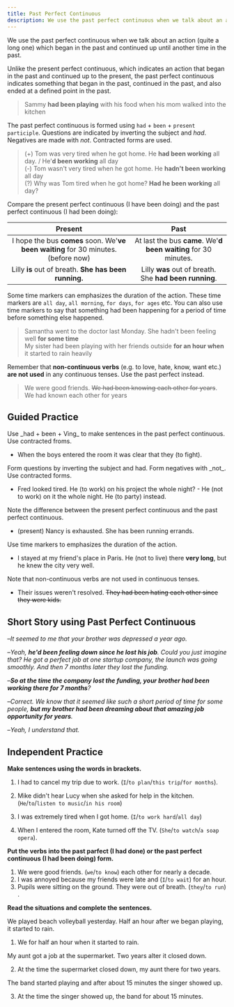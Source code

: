 ```yaml
---
title: Past Perfect Continuous
description: We use the past perfect continuous when we talk about an action (quite a long one) which began in the past and continued up until another time in the past.
---
```


We use the past perfect continuous when we talk about an action (quite a long one) which began in the past and continued up until another time in the past.

Unlike the present perfect continuous, which indicates an action that began in the past and continued up to the present, the past perfect continuous indicates something that began in the past, continued in the past, and also ended at a defined point in the past.

> Sammy **had been playing** with his food when his mom walked into the kitchen

The past perfect continuous is formed using `had` + `been` + `present participle`. Questions are indicated by inverting the subject and _had_. Negatives are made with _not_. Contracted forms are used.

> (+) Tom was very tired when he got home. He **had been working** all day. / He'**d been working** all day  
> (-) Tom wasn't very tired when he got home. He **hadn't been working** all day  
> (?) Why was Tom tired when he got home? **Had he been working** all day?

Compare the present perfect continuous (I have been doing) and the past perfect continuous (I had been doing):

|                                      Present                                       |                              Past                               |
| :--------------------------------------------------------------------------------: | :-------------------------------------------------------------: |
| I hope the bus **comes** soon. We'**ve been waiting** for 30 minutes. (before now) | At last the bus **came**. We'**d been waiting** for 30 minutes. |
|               Lilly **is** out of breath. **She has been running.**                |     Lilly **was** out of breath. She **had been running**.      |

Some time markers can emphasizes the duration of the action. These time markers are `all day`, `all morning`, `for days`, `for ages` etc. You can also use time markers to say that something had been happening for a period of time before something else happened.

> Samantha went to the doctor last Monday. She hadn't been feeling well **for some time**  
> My sister had been playing with her friends outside **for an hour when** it started to rain heavily

Remember that **non-continuous verbs** (e.g. to love, hate, know, want etc.) **are not used** in any continuous tenses. Use the past perfect instead.

> We were good friends. ~~We had been knowing each other for years~~. We had known each other for years

## Guided Practice

<Callout mt={8}>
  Use _had + been + Ving_ to make sentences in the past perfect continuous. Use contracted
  froms.
</Callout>

- When the boys entered the room it was clear that they (to fight). <Tooltip content="When the boys entered the room it was clear that they'd been fighting" />

<Callout>
  Form questions by inverting the subject and had. Form negatives with _not_. Use
  contracted forms.
</Callout>

- Fred looked tired. He (to work) on his project the whole night? - He (not to work) on it the whole night. He (to party) instead. <Tooltip content="Fred looked tired. Had he been working on his project the whole night? - He hadn't been working on it the whole night. He'd been partying instead." />

<Callout>
  Note the difference between the present perfect continuous and the past perfect
  continuous.
</Callout>

- (present) Nancy is exhausted. She has been running errands. <Tooltip content="Nancy was exhausted. She'd been running errands. (past perfect continuous)" />

<Callout>Use time markers to emphasizes the duration of the action.</Callout>

- I stayed at my friend's place in Paris. He (not to live) there **very long**, but he knew the city very well. <Tooltip content="I stayed at my friend's place in Paris. He hadn't been living there very long, but he knew the city very well." />

<Callout>Note that non-continuous verbs are not used in continuous tenses.</Callout>

- Their issues weren't resolved. ~~They had been hating each other since they were kids.~~ <Tooltip content="They had hated each other since they were kids" />

## Short Story using Past Perfect Continuous

–_It seemed to me that your brother was depressed a year ago._

–_Yeah, **he'd been feeling down since he lost his job**. Could you just imagine that? He got a perfect job at one startup company, the launch was going smoothly. And then 7 months later they lost the funding._

–_**So at the time the company lost the funding, your brother had been working there for 7 months**?_

–_Correct. We know that it seemed like such a short period of time for some people, **but my brother had been dreaming about that amazing job opportunity for years**._

–_Yeah, I understand that._

## Independent Practice

**Make sentences using the words in brackets.**

1. I had to cancel my trip due to work. (`I`/`to plan`/`this trip`/`for months`). <Tooltip content="I'd been planning this trip for months" />

2. Mike didn't hear Lucy when she asked for help in the kitchen. (`He`/`to`/`listen to music`/`in his room`) <Tooltip content="He'd been listening to music in his room" />

3. I was extremely tired when I got home. (`I`/`to work hard`/`all day`) <Tooltip content="I'd been working hard all day" />

4. When I entered the room, Kate turned off the TV. (`She`/`to watch`/`a soap opera`). <Tooltip content="She'd been watching a soap opera" />

**Put the verbs into the past parfect (I had done) or the past perfect continuous (I had been doing) form.**

1. We were good friends. (`we`/`to know`) <Blank /> each other for nearly a decade. <Tooltip content="We had known" />
2. I was annoyed because my friends were late and (`I`/`to wait`) <Blank /> for an hour. <Tooltip content="I'd been waiting" />
3. Pupils were sitting on the ground. They were out of breath. (`they`/`to run`) <Blank /> . <Tooltip content="They'd been running" />

**Read the situations and complete the sentences.**

We played beach volleyball yesterday. Half an hour after we began playing, it started to rain.

1. We <Blank /> for half an hour when it started to rain. <Tooltip content="We had been playing" />

My aunt got a job at the supermarket. Two years alter it closed down.

2. At the time the supermarket closed down, my aunt <Blank /> there for two years. <Tooltip content="my aunt had been working" />

The band started playing and after about 15 minutes the singer showed up.

3. At the time the singer showed up, the band <Blank /> for about 15 minutes. <Tooltip content="the band had been playing" />
